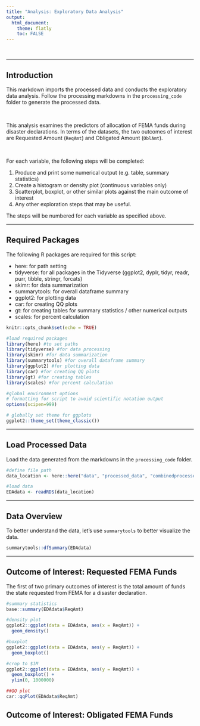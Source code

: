 ```yaml
---
title: "Analysis: Exploratory Data Analysis"
output: 
  html_document:
    theme: flatly
    toc: FALSE
---
```

<br>

---

## Introduction
This markdown imports the processed data and conducts the exploratory data analysis. Follow the processing markdowns in the `processing_code` folder to generate the processed data.

<br>

This analysis examines the predictors of allocation of FEMA funds during disaster declarations. In terms of the datasets, the two outcomes of interest are Requested Amount (`ReqAmt`) and Obligated Amount (`OblAmt`).

<br>

For each variable, the following steps will be completed:

1. Produce and print some numerical output (e.g. table, summary statistics)
2. Create a histogram or density plot (continuous variables only)
3. Scatterplot, boxplot, or other similar plots against the main outcome of interest
4. Any other exploration steps that may be useful.

The steps will be numbered for each variable as specified above.

---

## Required Packages
The following R packages are required for this script:

* here: for path setting
* tidyverse: for all packages in the Tidyverse (ggplot2, dyplr, tidyr, readr, purr, tibble, stringr, forcats)
* skimr: for data summarization
* summarytools: for overall dataframe summary
* ggplot2: for plotting data
* car: for creating QQ plots
* gt: for creating tables for summary statistics / other numerical outputs
* scales: for percent calculation

```r
knitr::opts_chunk$set(echo = TRUE)

#load required packages
library(here) #to set paths
library(tidyverse) #for data processing
library(skimr) #for data summarization
library(summarytools) #for overall dataframe summary
library(ggplot2) #for plotting data
library(car) #for creating QQ plots
library(gt) #for creating tables
library(scales) #for percent calculation

#global environment options
# formatting for script to avoid scientific notation output
options(scipen=999)

# globally set theme for ggplots
ggplot2::theme_set(theme_classic())
```

---

## Load Processed Data
Load the data generated from the markdowns in the `processing_code` folder.
```r
#define file path
data_location <- here::here("data", "processed_data", "combinedprocessed.rds")

#load data
EDAdata <- readRDS(data_location)
```

---

## Data Overview
To better understand the data, let's use `summarytools` to better visualize the data.
```r
summarytools::dfSummary(EDAdata)
```

---

## Outcome of Interest: Requested FEMA Funds
The first of two primary outcomes of interest is the total amount of funds the state requested from FEMA for a disaster declaration.
```r
#summary statistics
base::summary(EDAdata$ReqAmt)

#density plot
ggplot2::ggplot(data = EDAdata, aes(x = ReqAmt)) +
  geom_density()

#boxplot
ggplot2::ggplot(data = EDAdata, aes(y = ReqAmt)) +
  geom_boxplot()

#crop to $1M
ggplot2::ggplot(data = EDAdata, aes(y = ReqAmt)) +
  geom_boxplot() +
  ylim(0, 1000000)

##QQ plot
car::qqPlot(EDAdata$ReqAmt)
```

## Outcome of Interest: Obligated FEMA Funds